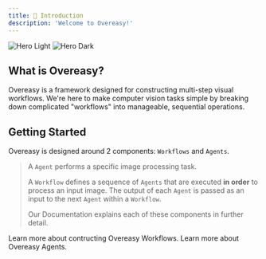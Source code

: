 ```yaml
---
title: 👋 Introduction
description: 'Welcome to Overeasy!'
---
```


<img
  className="block dark:hidden"
  src="/images/hero-light.svg"
  alt="Hero Light"
/>
<img
  className="hidden dark:block"
  src="/images/hero-dark.svg"
  alt="Hero Dark"
/>

## What is Overeasy?

Overeasy is a framework designed for constructing multi-step visual workflows. We're here to make computer vision tasks simple by breaking down complicated "workflows" into manageable, sequential operations.

## Getting Started

Overeasy is designed around 2 components: `Workflows` and `Agents`. 

> A `Agent` performs a specific image processing task.
>
> A `Workflow` defines a sequence of `Agents` that are executed **in order** to process an input image. The output of each `Agent` is passed as an input to the next `Agent` within a `Workflow`.
>
> Our Documentation explains each of these components in further detail.

<CardGroup cols={2}>
  <Card
    title="Workflows"
    icon="puzzle"
    href="https://mintlify.com/docs/quickstart"
  >
    Learn more about contructing Overeasy Workflows.
  </Card>
  <Card
    title="Agents"
    icon="robot"
    href="https://mintlify.com/docs/development"
  >
    Learn more about Overeasy Agents.
  </Card>
</CardGroup>
